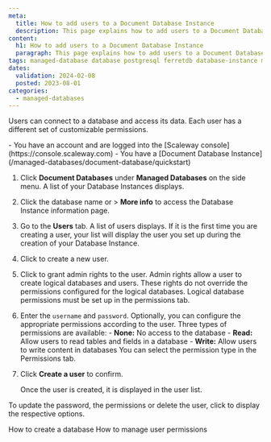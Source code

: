 ```yaml
---
meta:
  title: How to add users to a Document Database Instance
  description: This page explains how to add users to a Document Database Instance
content:
  h1: How to add users to a Document Database Instance
  paragraph: This page explains how to add users to a Document Database Instance
tags: managed-database database postgresql ferretdb database-instance mongodb
dates:
  validation: 2024-02-08
  posted: 2023-08-01
categories:
  - managed-databases
---
```


Users can connect to a database and access its data. Each user has a different set of customizable permissions.

<Macro id="iam-requirements" />

<Message type="requirement">
  - You have an account and are logged into the [Scaleway console](https://console.scaleway.com)
  - You have a [Document Database Instance](/managed-databases/document-database/quickstart)
</Message>

1. Click **Document Databases** under **Managed Databases** on the side menu. A list of your Database Instances displays.
2. Click the database name or <Icon name="more" /> > **More info** to access the Database Instance information page.
3. Go to the **Users** tab. A list of users displays. If it is the first time you are creating a user, your list will display the user you set up during the creation of your Database Instance.
4. Click <Icon name="plus" /> to create a new user.
5. Click <Icon name="toggle" /> to grant admin rights to the user.
    <Message type="note">
      Admin rights allow a user to create logical databases and users. These rights do not override the permissions configured for the logical databases. Logical database permissions must be set up in the permissions tab.
    </Message>
6. Enter the `username` and `password`.
    <Message type="note">
      Optionally, you can configure the appropriate permissions according to the user.
      Three types of permissions are available:
        - **None:** No access to the database
        - **Read:** Allow users to read tables and fields in a database
        - **Write:** Allow users to write content in databases
      You can select the permission type in the Permissions tab.
    </Message>
7. Click **Create a user** to confirm.

    Once the user is created, it is displayed in the user list.

To update the password, the permissions or delete the user, click <Icon name="more" /> to display the respective options.

<Navigation title="See also">
  <PreviousButton to="/managed-databases/document-database/how-to/add-a-database">How to create a database</PreviousButton>
  <NextButton to="/managed-databases/document-database/how-to/manage-permissions/">How to manage user permissions</NextButton>
</Navigation>
